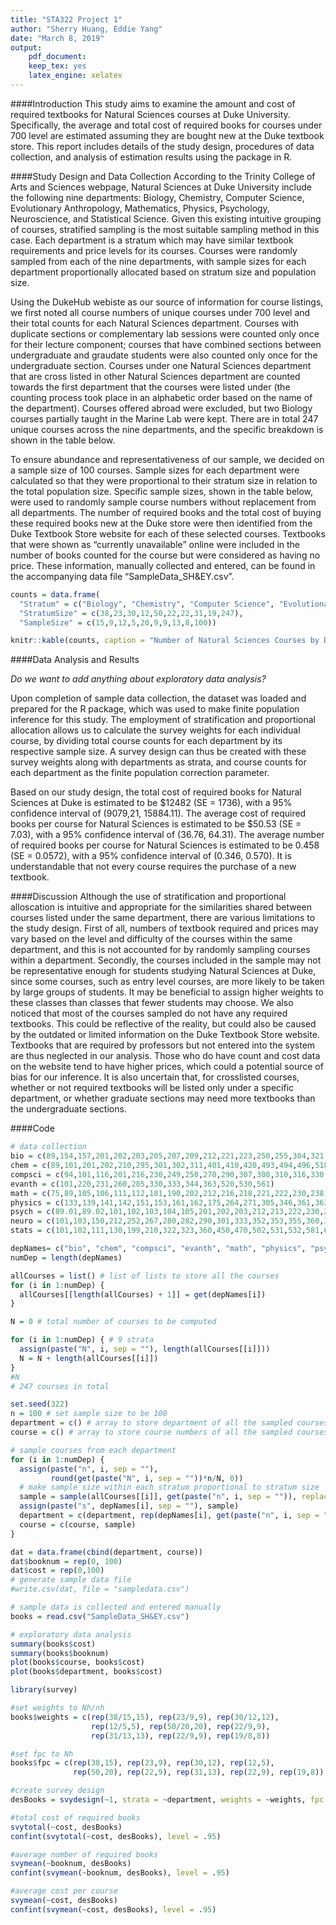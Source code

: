 ```yaml
---
title: "STA322 Project 1"
author: "Sherry Huang, Eddie Yang"
date: "March 8, 2019"
output:
    pdf_document:
    keep_tex: yes
    latex_engine: xelatex
---
```


####Introduction
  This study aims to examine the amount and cost of required textbooks for Natural Sciences courses at Duke University. Specifically, the average and total cost of required books for courses under 700 level are estimated assuming they are bought new at the Duke textbook store. This report includes details of the study design, procedures of data collection, and analysis of estimation results using the \texttt{survey} package in R.

####Study Design and Data Collection
  According to the Trinity College of Arts and Sciences webpage, Natural Sciences at Duke University include the following nine departments: Biology, Chemistry, Computer Science, Evolutionary Anthropology, Mathematics, Physics, Psychology, Neuroscience, and Statistical Science. Given this existing intuitive grouping of courses, stratified sampling is the most suitable sampling method in this case. Each department is a stratum which may have similar textbook requirements and price levels for its courses. Courses were randomly sampled from each of the nine departments, with sample sizes for each department proportionally allocated based on stratum size and population size.
  
  Using the DukeHub webiste as our source of information for course listings, we first noted all course numbers of unique courses under 700 level and their total counts for each Natural Sciences department. Courses with duplicate sections or complementary lab sessions were counted only once for their lecture component; courses that have combined sections between undergraduate and graudate students were also counted only once for the undergraduate section. Courses under one Natural Sciences department that are cross listed in other Natural Sciences department are counted towards the first department that the courses were listed under (the counting process took place in an alphabetic order based on the name of the department). Courses offered abroad were excluded, but two Biology courses partially taught in the Marine Lab were kept. There are in total 247 unique courses across the nine departments, and the specific breakdown is shown in the table below.
  
  To ensure abundance and representativeness of our sample, we decided on a sample size of 100 courses. Sample sizes for each department were calculated so that they were proportional to their stratum size in relation to the total population size. Specific sample sizes, shown in the table below, were used to randomly sample course numbers without replacement from all departments. The number of required books and the total cost of buying these required books new at the Duke store were then identified from the Duke Textbook Store website for each of these selected courses. Textbooks that were shown as "currently unavailable" online were included in the number of books counted for the course but were considered as having no price. These information, manually collected and entered, can be found in the accompanying data file "SampleData_SH&EY.csv".

```r
counts = data.frame(
  "Stratum" = c("Biology", "Chemistry", "Computer Science", "Evolutionary Anthropology", "Mathematics", "Neuroscience", "Physics", "Psychology", "Statistical Science", "Total"),
  "StratumSize" = c(38,23,30,12,50,22,22,31,19,247),
  "SampleSize" = c(15,9,12,5,20,9,9,13,8,100))

knitr::kable(counts, caption = "Number of Natural Sciences Courses by Department")
```

####Data Analysis and Results

_Do we want to add anything about exploratory data analysis?_

  Upon completion of sample data collection, the dataset was loaded and prepared for the R \texttt{survey} package, which was used to make finite population inference for this study. The employment of stratification and proportional allocation allows us to calculate the survey weights for each individual course, by dividing total course counts for each department by its respective sample size. A survey design can thus be created with these survey weights along with departments as strata, and course counts for each department as the finite population correction parameter. 

  Based on our study design, the total cost of required books for Natural Sciences at Duke is estimated to be \$12482 (SE = 1736), with a 95% confidence interval of (9079,21, 15884.11). The average cost of required books per course for Natural Sciences is estimated to be \$50.53 (SE = 7.03), with a 95% confidence interval of (36.76, 64.31). The average number of required books per course for Natural Sciences is estimated to be 0.458 (SE = 0.0572), with a 95% confidence interval of (0.346, 0.570). It is understandable that not every course requires the purchase of a new textbook.

####Discussion
  Although the use of stratification and proportional alloscation is intuitive and appropriate for the similarities shared between courses listed under the same department, there are various limitations to the study design. First of all, numbers of textbook required and prices may vary based on the level and difficulty of the courses within the same department, and this is not accounted for by randomly sampling courses within a department. Secondly, the courses included in the sample may not be representative enough for students studying Natural Sciences at Duke, since some courses, such as entry level courses, are more likely to be taken by large groups of students. It may be beneficial to assign higher weights to these classes than classes that fewer students may choose. We also noticed that most of the courses sampled do not have any required textbooks. This could be reflective of the reality, but could also be caused by the outdated or limited information on the Duke Textbook Store website. Textbooks that are required by professors but not entered into the system are thus neglected in our analysis. Those who do have count and cost data on the website tend to have higher prices, which could a potential source of bias for our inference. It is also uncertain that, for crosslisted courses, whether or not required textbooks will be listed only under a specific department, or whether graduate sections may need more textbooks than the undergraduate sections.


####Code

```r
# data collection
bio = c(89,154,157,201,202,203,205,207,209,212,221,223,250,255,304,321,329,347,348,364,365,369,415,420,425,431,450,452,453,454,490.01,490.02,495,546,557,571,590,668) 
chem = c(89,101,201,202,210,295,301,302,311,401,410,420,493,494,496,518,533,535,536,538,590,611,630)
compsci = c(94,101,116,201,216,230,249,250,270,290,307,308,310,316,330,334,342,350,356,520,524,527,534,553,561,590.01,590.02,590.03,590.04,671)
evanth = c(101,220,231,260,285,330,333,344,363,520,530,561)
math = c(75,89,105,106,111,112,181,190,202,212,216,218,221,222,230,238,240,290,342,353,356,361,375,390,401,403,404,411,421,431,451,453,502,532,545,557,564,575,577,582,602,612,621,627,633,641,653,660,690.01,690.02)
physics = c(133,139,141,142,151,153,161,162,175,264,271,305,346,361,363,465,505,549,566,567,590.01,590.02)
psych = c(89.01,89.02,101,102,103,104,105,201,202,203,212,213,222,230,236,240,250,256,321,323,324,368,390,425,426,435,437,496,607,613,671)
neuro = c(101,103,150,212,252,267,280,282,290,301,333,352,353,355,360,366,376,378,499,500,515,595)
stats = c(101,102,111,130,199,210,322,323,360,450,470,502,531,532,581,602,613,650,663)

depNames= c("bio", "chem", "compsci", "evanth", "math", "physics", "psych", "neuro", "stats")
numDep = length(depNames)

allCourses = list() # list of lists to store all the courses
for (i in 1:numDep) {
  allCourses[[length(allCourses) + 1]] = get(depNames[i])
}

N = 0 # total number of courses to be computed

for (i in 1:numDep) { # 9 strata
  assign(paste("N", i, sep = ""), length(allCourses[[i]]))
  N = N + length(allCourses[[i]])
}
#N  
# 247 courses in total

set.seed(322)
n = 100 # set sample size to be 100
department = c() # array to store department of all the sampled courses
course = c() # array to store course numbers of all the sampled courses

# sample courses from each department
for (i in 1:numDep) {
  assign(paste("n", i, sep = ""), 
         round(get(paste("N", i, sep = ""))*n/N, 0)) 
  # make sample size within each stratum proportional to stratum size
  sample = sample(allCourses[[i]], get(paste("n", i, sep = "")), replace = FALSE)
  assign(paste("s", depNames[i], sep = ""), sample)
  department = c(department, rep(depNames[i], get(paste("n", i, sep = ""))))
  course = c(course, sample)
}

dat = data.frame(cbind(department, course))
dat$booknum = rep(0, 100)
dat$cost = rep(0,100)
# generate sample data file
#write.csv(dat, file = "sampledata.csv")
```


```r
# sample data is collected and entered manually
books = read.csv("SampleData_SH&EY.csv")

# exploratory data analysis
summary(books$cost)
summary(books$booknum)
plot(books$course, books$cost)
plot(books$department, books$cost)
```

```r
library(survey)

#set weights to Nh/nh
books$weights = c(rep(38/15,15), rep(23/9,9), rep(30/12,12), 
                  rep(12/5,5), rep(50/20,20), rep(22/9,9), 
                  rep(31/13,13), rep(22/9,9), rep(19/8,8))

#set fpc to Nh
books$fpc = c(rep(38,15), rep(23,9), rep(30,12), rep(12,5), 
              rep(50,20), rep(22,9), rep(31,13), rep(22,9), rep(19,8))

#create survey design
desBooks = svydesign(~1, strata = ~department, weights = ~weights, fpc = ~fpc, data = books)

#total cost of required books
svytotal(~cost, desBooks)
confint(svytotal(~cost, desBooks), level = .95)

#average number of required books
svymean(~booknum, desBooks)
confint(svymean(~booknum, desBooks), level = .95)

#average cost per course
svymean(~cost, desBooks)
confint(svymean(~cost, desBooks), level = .95)

```
